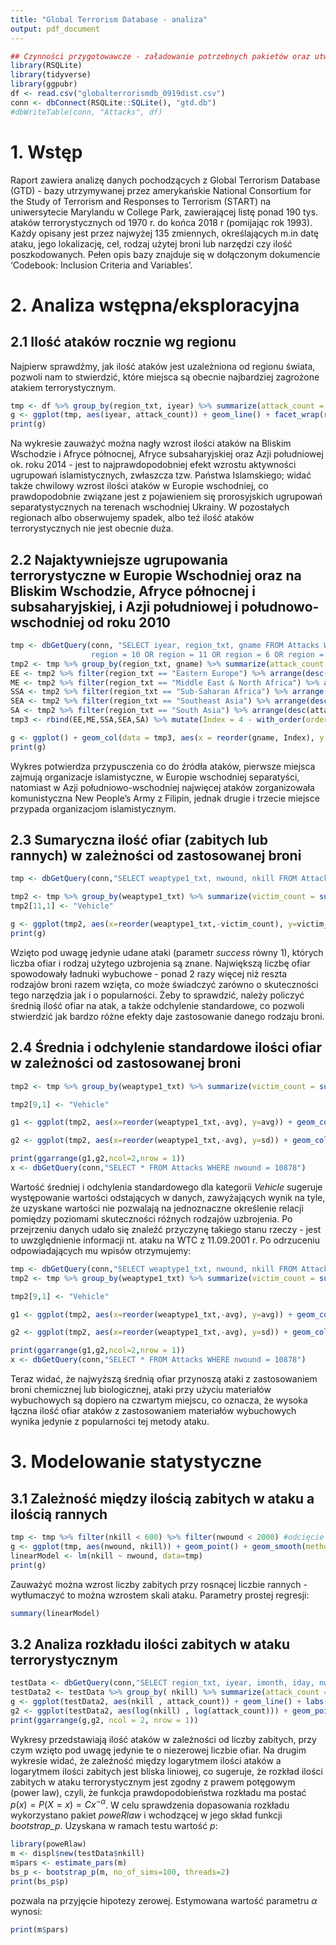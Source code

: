 ```yaml
---
title: "Global Terrorism Database - analiza"
output: pdf_document
---
```


```r
## Czynności przygotowawcze - załadowanie potrzebnych pakietów oraz utworzenie i wypełnienie bazy danych
library(RSQLite)
library(tidyverse)
library(ggpubr)
df <- read.csv("globalterrorismdb_0919dist.csv")
conn <- dbConnect(RSQLite::SQLite(), "gtd.db")
#dbWriteTable(conn, "Attacks", df)
```

# 1. Wstęp

Raport zawiera analizę danych pochodzących z Global Terrorism Database (GTD) - bazy utrzymywanej przez amerykańskie National Consortium for the Study of Terrorism and Responses to Terrorism (START) na uniwersytecie Marylandu w College Park, zawierającej listę ponad 190 tys. ataków terrorystycznych od 1970 r. do końca 2018 r (pomijając rok 1993). Każdy opisany jest przez najwyżej 135 zmiennych, określających m.in datę ataku, jego lokalizację, cel, rodzaj użytej broni lub narzędzi czy ilość poszkodowanych. Pełen opis bazy znajduje się w dołączonym dokumencie 'Codebook: Inclusion Criteria and Variables'. 

# 2. Analiza wstępna/eksploracyjna

## 2.1 Ilość ataków rocznie wg regionu

Najpierw sprawdźmy, jak ilość ataków jest uzależniona od regionu świata, pozwoli nam to stwierdzić, które miejsca są obecnie najbardziej zagrożone atakiem terrorystycznym.

```r
tmp <- df %>% group_by(region_txt, iyear) %>% summarize(attack_count = n())
g <- ggplot(tmp, aes(iyear, attack_count)) + geom_line() + facet_wrap(region_txt ~., nrow = 4, ncol = 3, scales = "free_y") + labs(x = "Rok") + labs(y = "Ilość ataków")
print(g)
```
Na wykresie zauważyć można nagły wzrost ilości ataków na Bliskim Wschodzie i Afryce północnej, Afryce subsaharyjskiej oraz Azji południowej ok. roku 2014 - jest to najprawdopodobniej efekt wzrostu aktywności ugrupowań islamistycznych, zwłaszcza tzw. Państwa Islamskiego; widać także chwilowy wzrost ilości ataków w Europie wschodniej, co prawdopodobnie związane jest z pojawieniem się prorosyjskich ugrupowań separatystycznych na terenach wschodniej Ukrainy. W pozostałych regionach albo obserwujemy spadek, albo też ilość ataków terrorystycznych nie jest obecnie duża.

## 2.2 Najaktywniejsze ugrupowania terrorystyczne w Europie Wschodniej oraz na Bliskim Wschodzie, Afryce północnej i subsaharyjskiej, i Azji południowej i połudnowo-wschodniej od roku 2010

```r
tmp <- dbGetQuery(conn, "SELECT iyear, region_txt, gname FROM Attacks WHERE iyear >= 2010 AND (region = 9 OR
                  region = 10 OR region = 11 OR region = 6 OR region = 5) AND NOT gname = 'Unknown'")
tmp2 <- tmp %>% group_by(region_txt, gname) %>% summarize(attack_count = n())
EE <- tmp2 %>% filter(region_txt == "Eastern Europe") %>% arrange(desc(attack_count)) %>% head(3) 
ME <- tmp2 %>% filter(region_txt == "Middle East & North Africa") %>% arrange(desc(attack_count)) %>% head(3)
SSA <- tmp2 %>% filter(region_txt == "Sub-Saharan Africa") %>% arrange(desc(attack_count)) %>% head(3)
SEA <- tmp2 %>% filter(region_txt == "Southeast Asia") %>% arrange(desc(attack_count)) %>% head(3)
SA <- tmp2 %>% filter(region_txt == "South Asia") %>% arrange(desc(attack_count)) %>% head(3)
tmp3 <- rbind(EE,ME,SSA,SEA,SA) %>% mutate(Index = 4 - with_order(order_by = attack_count, fun = row_number, x = attack_count ))

g <- ggplot() + geom_col(data = tmp3, aes(x = reorder(gname, Index), y = attack_count)) + facet_wrap(region_txt ~., nrow = 5, ncol = 1, scales = "free") +  labs(x = "Organizacja") + labs(y = "Ilość ataków")
print(g)
```

Wykres potwierdza przypusczenia co do źródła ataków, pierwsze miejsca zajmują organizacje islamistyczne, w Europie wschodniej separatyści, natomiast w Azji południowo-wschodniej najwięcej ataków zorganizowała komunistyczna New People's Army z Filipin, jednak drugie i trzecie miejsce przypada organizacjom islamistycznym.

## 2.3 Sumaryczna ilość ofiar (zabitych lub rannych) w zależności od zastosowanej broni

```r
tmp <- dbGetQuery(conn,"SELECT weaptype1_txt, nwound, nkill FROM Attacks WHERE success = 1 AND NOT (nwound IS NULL OR nkill IS NULL OR weaptype1_txt = 'Unknown')")

tmp2 <- tmp %>% group_by(weaptype1_txt) %>% summarize(victim_count = sum(nwound, nkill))
tmp2[11,1] <- "Vehicle"

g <- ggplot(tmp2, aes(x=reorder(weaptype1_txt,-victim_count), y=victim_count)) + geom_col(aes(fill = weaptype1_txt)) + theme(axis.text.x=element_text(angle=90, hjust=1), legend.position="none") + labs(x = "Rodzaj broni") + labs(y = "Ilość ofiar") + geom_text(aes(label = victim_count), vjust = -0.1) 
print(g)
```
Wzięto pod uwagę jedynie udane ataki (parametr *success* równy 1), których liczba ofiar i rodzaj użytego uzbrojenia są znane. Największą liczbę ofiar spowodowały ładnuki wybuchowe - ponad 2 razy więcej niż reszta rodzajów broni razem wzięta, co może świadczyć zarówno o skuteczności tego narzędzia jak i o popularności. Żeby to sprawdzić, należy policzyć średnią ilość ofiar na atak, a także odchylenie standardowe, co pozwoli stwierdzić jak bardzo różne efekty daje zastosowanie danego rodzaju broni.

## 2.4 Średnia i odchylenie standardowe ilości ofiar w zależności od zastosowanej broni

```r
tmp2 <- tmp %>% group_by(weaptype1_txt) %>% summarize(victim_count = sum(nwound, nkill), avg = mean(nwound+nkill), sd=sd(nwound+nkill)) %>% filter(victim_count > 0)

tmp2[9,1] <- "Vehicle"

g1 <- ggplot(tmp2, aes(x=reorder(weaptype1_txt,-avg), y=avg)) + geom_col(aes(fill = weaptype1_txt)) + theme(axis.text.x=element_text(angle=90, hjust=1), legend.position="none") + labs(x = "Rodzaj broni") + labs(y = "Średnia ilość ofiar") + geom_text(aes(label = sprintf("%0.2f", round(avg, digits = 2))), vjust = -0.1)

g2 <- ggplot(tmp2, aes(x=reorder(weaptype1_txt,-avg), y=sd)) + geom_col(aes(fill = weaptype1_txt)) + theme(axis.text.x=element_text(angle=90, hjust=1), legend.position="none") + labs(x = "Rodzaj broni") + labs(y = "Odchylenie standardowe") + geom_text(aes(label = sprintf("%0.2f", round(sd, digits = 2))), vjust = -0.1, hjust= 0.4)

print(ggarrange(g1,g2,ncol=2,nrow = 1))
x <- dbGetQuery(conn,"SELECT * FROM Attacks WHERE nwound = 10878")
```
Wartość średniej i odchylenia standardowego dla kategorii *Vehicle* sugeruje występowanie wartości odstających w danych, zawyżających wynik na tyle, że uzyskane wartości nie pozwalają na jednoznaczne określenie relacji pomiędzy poziomami skuteczności różnych rodzajów uzbrojenia. Po przejrzeniu danych udało się znaleźć przyczynę takiego stanu rzeczy - jest to uwzględnienie informacji nt. ataku na WTC z 11.09.2001 r. Po odrzuceniu odpowiadających mu wpisów otrzymujemy:

```r
tmp <- dbGetQuery(conn,"SELECT weaptype1_txt, nwound, nkill FROM Attacks WHERE success = 1 AND NOT (nwound IS NULL OR nkill IS NULL OR weaptype1_txt = 'Unknown' OR nwound = 10878)") #Ilość rannych w ataku na WTC określono na 10878 na samolot
tmp2 <- tmp %>% group_by(weaptype1_txt) %>% summarize(victim_count = sum(nwound, nkill), avg = mean(nwound+nkill), sd=sd(nwound+nkill)) %>% filter(victim_count > 0)

tmp2[9,1] <- "Vehicle"

g1 <- ggplot(tmp2, aes(x=reorder(weaptype1_txt,-avg), y=avg)) + geom_col(aes(fill = weaptype1_txt)) + theme(axis.text.x=element_text(angle=90, hjust=1), legend.position="none") + labs(x = "Rodzaj broni") + labs(y = "Średnia ilość ofiar") + geom_text(aes(label = sprintf("%0.2f", round(avg, digits = 2))), vjust = -0.1)

g2 <- ggplot(tmp2, aes(x=reorder(weaptype1_txt,-avg), y=sd)) + geom_col(aes(fill = weaptype1_txt)) + theme(axis.text.x=element_text(angle=90, hjust=1), legend.position="none") + labs(x = "Rodzaj broni") + labs(y = "Odchylenie standardowe") + geom_text(aes(label = sprintf("%0.2f", round(sd, digits = 2))), vjust = -0.1, hjust= 0.4)

print(ggarrange(g1,g2,ncol=2,nrow = 1))
x <- dbGetQuery(conn,"SELECT * FROM Attacks WHERE nwound = 10878")
```
Teraz widać, że najwyższą średnią ofiar przynoszą ataki z zastosowaniem broni chemicznej lub biologicznej, ataki przy użyciu materiałów wybuchowych są dopiero na czwartym miejscu, co oznacza, że wysoka łączna ilość ofiar ataków z zastosowaniem materiałów wybuchowych wynika jedynie z popularności tej metody ataku.

# 3. Modelowanie statystyczne

## 3.1 Zależność między ilością zabitych w ataku a ilością rannych

```r
tmp <- tmp %>% filter(nkill < 600) %>% filter(nwound < 2000) #odcięcie wartości odstających
g <- ggplot(tmp, aes(nwound, nkill)) + geom_point() + geom_smooth(method = "lm") + labs(x ="Liczba rannych", y = "Liczba zabitych")
linearModel <- lm(nkill ~ nwound, data=tmp)
print(g)
```
Zauważyć można wzrost liczby zabitych przy rosnącej liczbie rannych - wytłumaczyć to można wzrostem skali ataku. Parametry prostej regresji:

```r
summary(linearModel)
```

## 3.2 Analiza rozkładu ilości zabitych w ataku terrorystycznym
```r
testData <- dbGetQuery(conn,"SELECT region_txt, iyear, imonth, iday, nwound, nkill FROM Attacks WHERE success = 1 AND NOT (nwound IS NULL OR nkill IS NULL OR weaptype1_txt = 'Unknown') and nkill > 0")
testData2 <- testData %>% group_by( nkill) %>% summarize(attack_count = n())
g <- ggplot(testData2, aes(nkill , attack_count)) + geom_line() + labs(y = "Ilość ataków", x = "Ilość zabitych" )
g2 <- ggplot(testData2, aes(log(nkill) , log(attack_count))) + geom_point() + geom_smooth(method = "lm", se=FALSE) + labs(y = "Logarytm ilości ataków", x = "Logarytm ilości zabitych" )
print(ggarrange(g,g2, ncol = 2, nrow = 1))
```
Wykresy przedstawiają ilość ataków w zależności od liczby zabitych, przy czym wzięto pod uwagę jedynie te o niezerowej liczbie ofiar. Na drugim wykresie widać, że zaleźność między logarytmem ilości ataków a logarytmem ilości zabitych jest bliska liniowej, co sugeruje, że rozkład ilości zabitych w ataku terrorystycznym jest zgodny z prawem potęgowym (power law), czyli, że funkcja prawdopodobieństwa rozkładu ma postać $p(x) = P(X=x) = Cx^{-\alpha}$. W celu sprawdzenia dopasowania rozkładu wykorzystano pakiet *poweRlaw* i wchodzącej w jego skład funkcji *bootstrap_p*. Uzyskana w ramach testu wartość *p*:
```r
library(poweRlaw)
m <- displ$new(testData$nkill)
m$pars <- estimate_pars(m)
bs_p <- bootstrap_p(m, no_of_sims=100, threads=2)
print(bs_p$p)
```
pozwala na przyjęcie hipotezy zerowej. Estymowana wartość parametru $\alpha$ wynosi:
```r
print(m$pars)
```